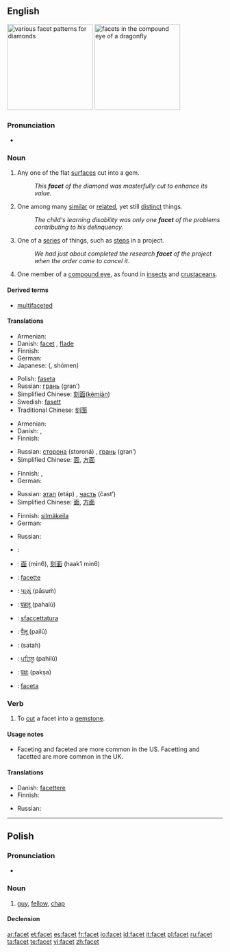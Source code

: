 {{wikipedia}}
==English==
[[Image:Diamond_cut_history.png|thumb|right|200px|various facet patterns for diamonds]]
[[Image:Dragonfly_eye_3811.jpg|thumb|right|200px|facets in the compound eye of a dragonfly]]

===Pronunciation===
* {{IPA|/ˈfæsɪt/}}

===Noun===
{{en-noun}}

# Any one of the flat [[surface]]s cut into a gem.
#: ''This '''facet''' of the diamond was masterfully cut to enhance its value.''
# One among many [[similar]] or [[related]], yet still [[distinct]] things.
#: ''The child's learning disability was only one '''facet''' of the problems contributing to his delinquency.''
# One of a [[series]] of things, such as [[step]]s in a project.
#: ''We had just about completed the research '''facet''' of the project when the order came to cancel it''.
# {{anatomy}} One member of a [[compound eye]], as found in [[insect]]s and [[crustacean]]s.

====Derived terms====
* [[multifaceted]]

====Translations====
{{trans-top|flat surface cut into a gem}}
* Armenian: {{t-|hy|նիստ|tr=nist|sc=Armn|xs=Armenian}}
* Danish: [[facet]] {{c}}, [[flade]] {{c}}
* Finnish: {{t-|fi|taho}}
* German: {{t+|de|Facette|f}}
* Japanese: {{Jpan|[[小面]]}} ({{Jpan|[[しょうめん]]}}, shōmen)
{{trans-mid}}
* Polish: [[faseta]] {{f}}
* Russian: [[грань]] (gran’) {{f}}
* Simplified Chinese: [[刻]][[面]]([[kè]][[miàn]])
* Swedish: [[fasett]]
* Traditional Chinese: [[刻]][[面]]
{{trans-bottom}}

{{trans-top|one among many similar yet distinct things}}
* Armenian: {{t-|hy|երես|tr=eres|sc=Armn|xs=Armenian}}
* Danish: {{t-|da|facet|c}}, {{t-|da|side|c}}
* Finnish: {{t+|fi|puoli}}
{{trans-mid}}
* Russian: [[сторона]] (storoná) {{f}}, [[грань]] (gran’) {{f}}
* Simplified Chinese: [[面]], [[方面]]
{{trans-bottom}}

{{trans-top|one of a series of things}}
* Finnish: {{t+|fi|vaihe}}, {{t+|fi|askel}}
* German: {{t+|de|Facette|f}}
{{trans-mid}}
* Russian: [[этап]] (etáp) {{m}}, [[часть]] (čast’) {{f}}
* Simplified Chinese: [[面]], [[方面]]
{{trans-bottom}}

{{trans-top|one member of a compound eye}}
* Finnish: [[silmäkeila]]
* German: {{t+|de|Facette|f}}
{{trans-mid}}
* Russian: {{t+|ru|фасетка|f|tr=fas'étka|sc=Cyrl}}
{{trans-bottom}}

{{checktrans-top}}
* {{ttbc|Arabic}}: {{Arab|[[سطح|سطْح]]}} {{unicode|(ʂaʈħ)}} {{m}}
* {{ttbc|Cantonese}}: [[面]] (min6), [[刻面]] (haak1 min6)
* {{ttbc|French}}: [[facette]]
* {{ttbc|Gujarati}}: [[પાસું]] (pāsuṁ)
* {{ttbc|Hindi}}: [[पहलू]] (pahalū)
{{trans-mid}}
* {{ttbc|Italian}}: [[sfaccettatura]] {{f}}
* {{ttbc|Marathi}}: [[पैलू]] (pailū)
* {{ttbc|Persian}}: {{fa-Arab|[[سطح]]}} (satah)
* {{ttbc|Punjabi}}: [[ਪਹਿਲੂ]] (pahilū)
* {{ttbc|Sanskrit}}: [[पक्षः]] (pakṣa)
* {{ttbc|Spanish}}: [[faceta]] {{f}}
{{trans-bottom}}

===Verb===
{{en-verb|facets|'''[[faceting]]''' or '''[[facetting]]'''|'''[[faceted]]''' or '''[[facetted]]'''|'''[[faceted]]''' or '''[[facetted]]'''}}

# To [[cut]] a facet into a [[gemstone]].

====Usage notes====
* Faceting and faceted are more common in the US.  Facetting and facetted are more common in the UK.

====Translations====
{{trans-top|to cut a facet}}
* Danish: [[facettere]]
* Finnish: {{t+|fi|hioa}}
{{trans-mid}}
* Russian: {{t+|ru|огранить|tr=ogranít'|sc=Cyrl}}
{{trans-bottom}}

----

==Polish==

===Pronunciation===
* {{IPA|[ˈfat͡sɛt]|lang=pl}}

===Noun===
{{infl|pl|noun|g=m}}

# {{colloquial|lang=pl}} [[guy]], [[fellow]], [[chap]]

====Declension====
{{pl-decl-noun
|facet|faceci
|faceta|facetów
|facetowi|facetom
|faceta|facetów
|facetem|facetami
|facecie|facetach
|facecie|faceci
}}

[[ar:facet]]
[[et:facet]]
[[es:facet]]
[[fr:facet]]
[[io:facet]]
[[id:facet]]
[[it:facet]]
[[pl:facet]]
[[ru:facet]]
[[ta:facet]]
[[te:facet]]
[[vi:facet]]
[[zh:facet]]